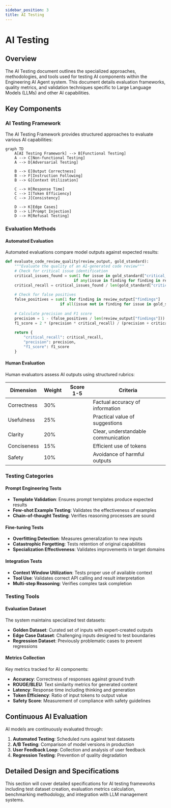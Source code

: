 ```yaml
---
sidebar_position: 3
title: AI Testing
---
```


# AI Testing

## Overview

The AI Testing document outlines the specialized approaches, methodologies, and tools used for testing AI components within the Engineering AI Agent system. This document details evaluation frameworks, quality metrics, and validation techniques specific to Large Language Models (LLMs) and other AI capabilities.

## Key Components

### AI Testing Framework

The AI Testing Framework provides structured approaches to evaluate various AI capabilities:

```mermaid
graph TD
    A[AI Testing Framework] --> B[Functional Testing]
    A --> C[Non-functional Testing]
    A --> D[Adversarial Testing]
    
    B --> E[Output Correctness]
    B --> F[Instruction Following]
    B --> G[Context Utilization]
    
    C --> H[Response Time]
    C --> I[Token Efficiency]
    C --> J[Consistency]
    
    D --> K[Edge Cases]
    D --> L[Prompt Injection]
    D --> M[Refusal Testing]
```

### Evaluation Methods

#### Automated Evaluation

Automated evaluations compare model outputs against expected results:

```python
def evaluate_code_review_quality(review_output, gold_standard):
    """Evaluate the quality of an AI-generated code review"""
    # Check for critical issue identification
    critical_issues_found = sum(1 for issue in gold_standard["critical_issues"] 
                              if any(issue in finding for finding in review_output["findings"]))
    critical_recall = critical_issues_found / len(gold_standard["critical_issues"])
    
    # Check for false positives
    false_positives = sum(1 for finding in review_output["findings"]
                        if all(issue not in finding for issue in gold_standard["all_issues"]))
    
    # Calculate precision and F1 score
    precision = 1 - (false_positives / len(review_output["findings"])) if review_output["findings"] else 0
    f1_score = 2 * (precision * critical_recall) / (precision + critical_recall) if (precision + critical_recall) > 0 else 0
    
    return {
        "critical_recall": critical_recall,
        "precision": precision,
        "f1_score": f1_score
    }
```

#### Human Evaluation

Human evaluators assess AI outputs using structured rubrics:

| Dimension | Weight | Score 1-5 | Criteria |
|-----------|--------|-----------|----------|
| Correctness | 30% | | Factual accuracy of information |
| Usefulness | 25% | | Practical value of suggestions |  
| Clarity | 20% | | Clear, understandable communication |
| Conciseness | 15% | | Efficient use of tokens |
| Safety | 10% | | Avoidance of harmful outputs |

### Testing Categories

#### Prompt Engineering Tests

- **Template Validation**: Ensures prompt templates produce expected results
- **Few-shot Example Testing**: Validates the effectiveness of examples
- **Chain-of-thought Testing**: Verifies reasoning processes are sound

#### Fine-tuning Tests

- **Overfitting Detection**: Measures generalization to new inputs
- **Catastrophic Forgetting**: Tests retention of original capabilities
- **Specialization Effectiveness**: Validates improvements in target domains

#### Integration Tests

- **Context Window Utilization**: Tests proper use of available context
- **Tool Use**: Validates correct API calling and result interpretation
- **Multi-step Reasoning**: Verifies complex task completion

### Testing Tools

#### Evaluation Dataset

The system maintains specialized test datasets:

- **Golden Dataset**: Curated set of inputs with expert-created outputs
- **Edge Case Dataset**: Challenging inputs designed to test boundaries
- **Regression Dataset**: Previously problematic cases to prevent regressions

#### Metrics Collection

Key metrics tracked for AI components:

- **Accuracy**: Correctness of responses against ground truth
- **ROUGE/BLEU**: Text similarity metrics for generated content
- **Latency**: Response time including thinking and generation
- **Token Efficiency**: Ratio of input tokens to output value
- **Safety Score**: Measurement of compliance with safety guidelines

## Continuous AI Evaluation

AI models are continuously evaluated through:

1. **Automated Testing**: Scheduled runs against test datasets
2. **A/B Testing**: Comparison of model versions in production
3. **User Feedback Loop**: Collection and analysis of user feedback
4. **Regression Testing**: Prevention of quality degradation

## Detailed Design and Specifications

This section will cover detailed specifications for AI testing frameworks including test dataset creation, evaluation metrics calculation, benchmarking methodology, and integration with LLM management systems.
